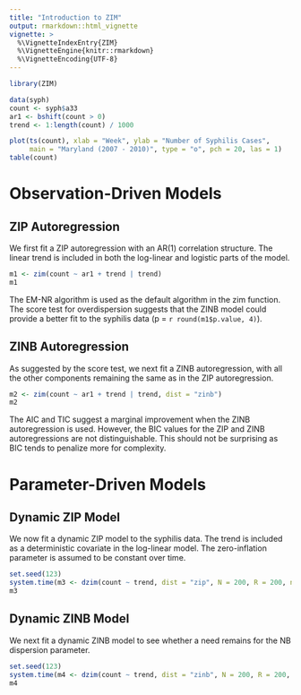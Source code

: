 ```yaml
---
title: "Introduction to ZIM"
output: rmarkdown::html_vignette
vignette: >
  %\VignetteIndexEntry{ZIM}
  %\VignetteEngine{knitr::rmarkdown}
  %\VignetteEncoding{UTF-8}
---
```


```r
library(ZIM)
```

```r
data(syph)
count <- syph$a33
ar1 <- bshift(count > 0)
trend <- 1:length(count) / 1000
```

```r
plot(ts(count), xlab = "Week", ylab = "Number of Syphilis Cases", 
     main = "Maryland (2007 - 2010)", type = "o", pch = 20, las = 1)
table(count)
```

# Observation-Driven Models

## ZIP Autoregression

We first fit a ZIP autoregression with an AR(1) correlation structure. The linear trend is included in both the log-linear and logistic parts of the model. 

```r
m1 <- zim(count ~ ar1 + trend | trend)
m1
```

The EM-NR algorithm is used as the default algorithm in the zim function. The score test for overdispersion suggests that the ZINB model could provide a better fit to the syphilis data (p = `r round(m1$p.value, 4)`).

## ZINB Autoregression

As suggested by the score test, we next fit a ZINB autoregression, with all the other components remaining the same as in the ZIP autoregression.

```r
m2 <- zim(count ~ ar1 + trend | trend, dist = "zinb")
m2
```

The AIC and TIC suggest a marginal improvement when the ZINB autoregression is used. However, the BIC values for the ZIP and ZINB autoregressions are not distinguishable. This should not be surprising as BIC tends to penalize more for complexity.

# Parameter-Driven Models

## Dynamic ZIP Model

We now fit a dynamic ZIP model to the syphilis data. The trend is included as a deterministic covariate in the log-linear model. The zero-inflation parameter is assumed to be constant over time.

```r
set.seed(123)
system.time(m3 <- dzim(count ~ trend, dist = "zip", N = 200, R = 200, niter = 100))
m3
```

## Dynamic ZINB Model

We next fit a dynamic ZINB model to see whether a need remains for the NB dispersion parameter.

```r
set.seed(123)
system.time(m4 <- dzim(count ~ trend, dist = "zinb", N = 200, R = 200, niter = 100))
m4
```

